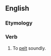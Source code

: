 ==English==

===Etymology===
{{prefix|be|pelt|lang=en}}

===Verb===
{{en-verb}}

# {{lb|en|transitive}} To [[pelt]] soundly.